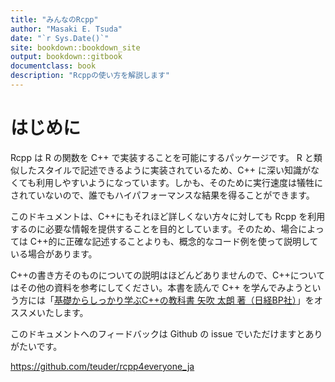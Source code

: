 ```yaml
--- 
title: "みんなのRcpp"
author: "Masaki E. Tsuda"
date: "`r Sys.Date()`"
site: bookdown::bookdown_site
output: bookdown::gitbook
documentclass: book
description: "Rcppの使い方を解説します"
---
```



# はじめに {-}

Rcpp は R の関数を C++ で実装することを可能にするパッケージです。 R と類似したスタイルで記述できるように実装されているため、C++ に深い知識がなくても利用しやすいようになっています。しかも、そのために実行速度は犠牲にされていないので、誰でもハイパフォーマンスな結果を得ることができます。

このドキュメントは、C++にもそれほど詳しくない方々に対しても Rcpp を利用するのに必要な情報を提供することを目的としています。そのため、場合によっては C++的に正確な記述することよりも、概念的なコード例を使って説明している場合があります。

C++の書き方そのものについての説明はほどんどありませんので、C++についてはその他の資料を参考にしてください。本書を読んで C++ を学んでみようという方には「[基礎からしっかり学ぶC++の教科書 矢吹 太朗 著（日経BP社）](http://www.nikkeibp.co.jp/atclpubmkt/book/17/P98930/)」をオススメいたします。

このドキュメントへのフィードバックは Github の issue でいただけますとありがたいです。

[https://github.com/teuder/rcpp4everyone_ja](https://github.com/teuder/rcpp4everyone_ja)



